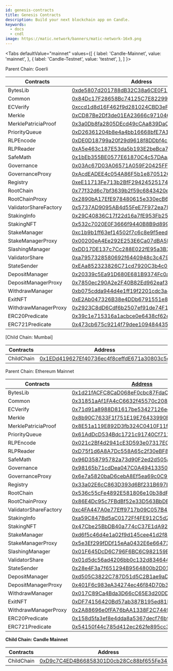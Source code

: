 ```yaml
---
id: genesis-contracts
title: Genesis Contracts
description: Build your next blockchain app on Candle.
keywords:
  - docs
  - cndl
image: https://matic.network/banners/matic-network-16x9.png
---
```


<Tabs
  defaultValue="mainnet"
  values={[
    { label: 'Candle-Mainnet', value: 'mainnet', },
    { label: 'Candle-Testnet', value: 'testnet', },
  ]
}>
<TabItem value="mumbai">

Parent Chain: Goerli

| Contracts             | Address                                                                                                                      |
|-----------------------|------------------------------------------------------------------------------------------------------------------------------|
| BytesLib              | [0xde5807d201788dB32C38a6CE0F11d31b1aeB822a](https://goerli.etherscan.io/address/0xde5807d201788dB32C38a6CE0F11d31b1aeB822a) |
| Common                | [0x84Dc17F28658Bc74125C7E82299992429ED34c12](https://goerli.etherscan.io/address/0x84Dc17F28658Bc74125C7E82299992429ED34c12) |
| ECVerify              | [0xccd1d8d16F462f9d281024CBD3eF52BADB10131C](https://goerli.etherscan.io/address/0xccd1d8d16F462f9d281024CBD3eF52BADB10131C) |
| Merkle                | [0xCD87Be2Df3de01EA23666c97104613ec252300E8](https://goerli.etherscan.io/address/0xCD87Be2Df3de01EA23666c97104613ec252300E8) |
| MerklePatriciaProof   | [0x3a0Db8fa2805DEcd49cCAa839DaC15455498EDE2](https://goerli.etherscan.io/address/0x3a0Db8fa2805DEcd49cCAa839DaC15455498EDE2) |
| PriorityQueue         | [0xD26361204b8e4a4bb16668bfE7A1b9106AD17140](https://goerli.etherscan.io/address/0xD26361204b8e4a4bb16668bfE7A1b9106AD17140) |
| RLPEncode             | [0xDE0D18799a20f29d9618f8DDbf4c2b029FAdc491](https://goerli.etherscan.io/address/0xDE0D18799a20f29d9618f8DDbf4c2b029FAdc491) |
| RLPReader             | [0xA5e463c187E53da5b193E2beBca702e9fEeA3738](https://goerli.etherscan.io/address/0xA5e463c187E53da5b193E2beBca702e9fEeA3738) |
| SafeMath              | [0x1bEb355BE0577E61870C4c57DAaa6e2129dd0604](https://goerli.etherscan.io/address/0x1bEb355BE0577E61870C4c57DAaa6e2129dd0604) |
| Governance            | [0x03Ac67D03A06571A059F20425FFD1BEa300d98C2](https://goerli.etherscan.io/address/0x03Ac67D03A06571A059F20425FFD1BEa300d98C2) |
| GovernanceProxy       | [0xAcdEADEE4c054A86F5b1e8705126b30Ec999899B](https://goerli.etherscan.io/address/0xAcdEADEE4c054A86F5b1e8705126b30Ec999899B) |
| Registry              | [0xeE11713Fe713b2BfF2942452517483654078154D](https://goerli.etherscan.io/address/0xeE11713Fe713b2BfF2942452517483654078154D) |
| RootChain             | [0x77f32d6c7bf3639b2f59c6843420e80e9e3a86af](https://goerli.etherscan.io/address/0x77f32d6c7bf3639b2f59c6843420e80e9e3a86af) |
| RootChainProxy        | [0x2890bA17EfE978480615e330ecB65333b880928e](https://goerli.etherscan.io/address/0x2890bA17EfE978480615e330ecB65333b880928e) |
| ValidatorShareFactory | [0x5737AD9095AB4d55FeE7F972ea7F86734695E3c1](https://goerli.etherscan.io/address/0x5737AD9095AB4d55FeE7F972ea7F86734695E3c1) |
| StakingInfo           | [0x29C40836C17f22d16a7fE953Fb25DA670C96d69E](https://goerli.etherscan.io/address/0x29C40836C17f22d16a7fE953Fb25DA670C96d69E) |
| StakingNFT            | [0x532c7020E0F3666f9440B8B9d899A9763BCc5dB7](https://goerli.etherscan.io/address/0x532c7020E0F3666f9440B8B9d899A9763BCc5dB7) |
| StakeManager          | [0xc1b9b1ff63ef14502f7c6c8e9f5eed47654695ae](https://goerli.etherscan.io/address/0xc1b9b1ff63ef14502f7c6c8e9f5eed47654695ae) |
| StakeManagerProxy     | [0x00200eA4Ee292E253E6Ca07dBA5EdC07c8Aa37A3](https://goerli.etherscan.io/address/0x00200eA4Ee292E253E6Ca07dBA5EdC07c8Aa37A3) |
| SlashingManager       | [0xDD17DE137c7Cc288E022fE95a3B398C94BDd5b83](https://goerli.etherscan.io/address/0xDD17DE137c7Cc288E022fE95a3B398C94BDd5b83) |
| ValidatorShare        | [0xa7957328580692f6440948c3c479a9cde17de206](https://goerli.etherscan.io/address/0xa7957328580692f6440948c3c479a9cde17de206) |
| StateSender           | [0xEAa852323826C71cd7920C3b4c007184234c3945](https://goerli.etherscan.io/address/0xEAa852323826C71cd7920C3b4c007184234c3945) |
| DepositManager        | [0x20339c5Ea91D680E681B9374Fc0a558D5b96a026](https://goerli.etherscan.io/address/0x20339c5Ea91D680E681B9374Fc0a558D5b96a026) |
| DepositManagerProxy   | [0x7850ec290A2e2F40B82Ed962eaf30591bb5f5C96](https://goerli.etherscan.io/address/0x7850ec290A2e2F40B82Ed962eaf30591bb5f5C96) |
| WithdrawManager       | [0xb075cdda944d4e1ff19f2201cdc3a440a11d4710](https://goerli.etherscan.io/address/0xb075cdda944d4e1ff19f2201cdc3a440a11d4710) |
| ExitNFT               | [0xE2Ab047326B38e4DDb6791551e8d593D30E02724](https://goerli.etherscan.io/address/0xE2Ab047326B38e4DDb6791551e8d593D30E02724) |
| WithdrawManagerProxy  | [0x2923C8dD6Cdf6b2507ef91de74F1d5E0F11Eac53](https://goerli.etherscan.io/address/0x2923C8dD6Cdf6b2507ef91de74F1d5E0F11Eac53) |
| ERC20Predicate        | [0x39c1e715316a1acbce0e6438cf62edf83c111975](https://goerli.etherscan.io/address/0x39c1e715316a1acbce0e6438cf62edf83c111975) |
| ERC721Predicate       | [0x473cb675c9214f79dee10948443509c441a678e7](https://goerli.etherscan.io/address/0x473cb675c9214f79dee10948443509c441a678e7) |


[Child Chain: Mumbai]

| Contracts             | Address                                    |
|-----------------------|--------------------------------------------|
| ChildChain            | [0x1EDd419627Ef40736ec4f8ceffdE671a30803c5e](https://mumbai.polygonscan.com/address/0x1EDd419627Ef40736ec4f8ceffdE671a30803c5e/) |

</TabItem>

<TabItem value="mainnet">

Parent Chain: Ethereum Mainnet

| Contracts             | [Address](https://etherscan.io/address/Address)                                                                       |
|-----------------------|-----------------------------------------------------------------------------------------------------------------------|
| BytesLib              | [0x1d21fACFC8CaD068eF0cbc87FdaCdFb20D7e2417](https://etherscan.io/address/0x1d21fACFC8CaD068eF0cbc87FdaCdFb20D7e2417) |
| Common                | [0x31851aAf1FA4cC6632f45570c2086aDcF8B7BD75](https://etherscan.io/address/0x31851aAf1FA4cC6632f45570c2086aDcF8B7BD75) |
| ECVerify              | [0x71d91a8988D81617be53427126ee62471321b7DF](https://etherscan.io/address/0x71d91a8988D81617be53427126ee62471321b7DF) |
| Merkle                | [0x8b90C7633F1f751E19E76433990B1663c625B258](https://etherscan.io/address/0x8b90C7633F1f751E19E76433990B1663c625B258) |
| MerklePatriciaProof   | [0x8E51a119E892D3fb324C0410F11f39F61dec9DC8](https://etherscan.io/address/0x8E51a119E892D3fb324C0410F11f39F61dec9DC8) |
| PriorityQueue         | [0x61AdDcD534Bdc1721c91740Cf711dBEcE936053e](https://etherscan.io/address/0x61AdDcD534Bdc1721c91740Cf711dBEcE936053e) |
| RLPEncode             | [0x021c2Bf4d2941cE3D593e07317EC355937bae495](https://etherscan.io/address/0x021c2Bf4d2941cE3D593e07317EC355937bae495) |
| RLPReader             | [0xD75f1d6A8A7Dc558A65c2f30eBF876DdbeE035a2](https://etherscan.io/address/0xD75f1d6A8A7Dc558A65c2f30eBF876DdbeE035a2) |
| SafeMath              | [0x96D358795782a73d90F2ed2d505aB235D197ca05](https://etherscan.io/address/0x96D358795782a73d90F2ed2d505aB235D197ca05) |
| Governance            | [0x98165b71cdDea047C0A49413350C40571195fd07](https://etherscan.io/address/0x98165b71cdDea047C0A49413350C40571195fd07) |
| GovernanceProxy       | [0x6e7a5820baD6cebA8Ef5ea69c0C92EbbDAc9CE48](https://etherscan.io/address/0x6e7a5820baD6cebA8Ef5ea69c0C92EbbDAc9CE48) |
| Registry              | [0x33a02E6cC863D393d6Bf231B697b82F6e499cA71](https://etherscan.io/address/0x33a02E6cC863D393d6Bf231B697b82F6e499cA71) |
| RootChain             | [0x536c55cFe4892E581806e10b38dFE8083551bd03](https://etherscan.io/address/0x536c55cFe4892E581806e10b38dFE8083551bd03) |
| RootChainProxy        | [0x86E4Dc95c7FBdBf52e33D563BbDB00823894C287](https://etherscan.io/address/0x86E4Dc95c7FBdBf52e33D563BbDB00823894C287) |
| ValidatorShareFactory | [0xc4FA447A0e77Eff9717b09C057B40570813bb642](https://etherscan.io/address/0xc4FA447A0e77Eff9717b09C057B40570813bb642) |
| StakingInfo           | [0xa59C847Bd5aC0172Ff4FE912C5d29E5A71A7512B](https://etherscan.io/address/0xa59C847Bd5aC0172Ff4FE912C5d29E5A71A7512B) |
| StakingNFT            | [0x47Cbe25BbDB40a774cC37E1dA92d10C2C7Ec897F](https://etherscan.io/address/0x47Cbe25BbDB40a774cC37E1dA92d10C2C7Ec897F) |
| StakeManager          | [0xd6f5c46d4e1a02f9d145cee41d2f8af30d8d2d76](https://etherscan.io/address/0xd6f5c46d4e1a02f9d145cee41d2f8af30d8d2d76) |
| StakeManagerProxy     | [0x5e3Ef299fDDf15eAa0432E6e66473ace8c13D908](https://etherscan.io/address/0x5e3Ef299fDDf15eAa0432E6e66473ace8c13D908) |
| SlashingManager       | [0x01F645DcD6C796F6BC6C982159B32fAaaebdC96A](https://etherscan.io/address/0x01F645DcD6C796F6BC6C982159B32fAaaebdC96A) |
| ValidatorShare        | [0x01d5dc56ad4206bb0c132d834644d57f51fed5ec](https://etherscan.io/address/0x01d5dc56ad4206bb0c132d834644d57f51fed5ec) |
| StateSender           | [0x28e4F3a7f651294B9564800b2D01f35189A5bFbE](https://etherscan.io/address/0x28e4F3a7f651294B9564800b2D01f35189A5bFbE) |
| DepositManager        | [0xd505C3822C787D51d5C2B1ae9aDB943B2304eB23](https://etherscan.io/address/0xd505C3822C787D51d5C2B1ae9aDB943B2304eB23) |
| DepositManagerProxy   | [0x401F6c983eA34274ec46f84D70b31C151321188b](https://etherscan.io/address/0x401F6c983eA34274ec46f84D70b31C151321188b) |
| WithdrawManager       | [0x017C89Ca4Bda3D66cC65E3d20DD95432258201Ca](https://etherscan.io/address/0x017C89Ca4Bda3D66cC65E3d20DD95432258201Ca) |
| ExitNFT               | [0xDF74156420Bd57ab387B195ed81EcA36F9fABAca](https://etherscan.io/address/0xDF74156420Bd57ab387B195ed81EcA36F9fABAca) |
| WithdrawManagerProxy  | [0x2A88696e0fFA76bAA1338F2C74497cC013495922](https://etherscan.io/address/0x2A88696e0fFA76bAA1338F2C74497cC013495922) |
| ERC20Predicate        | [0x158d5fa3ef8e4dda8a5367decf76b94e7effce95](https://etherscan.io/address/0x158d5fa3ef8e4dda8a5367decf76b94e7effce95) |
| ERC721Predicate       | [0x54150f44c785d412ec262fe895cc3b689c72f49b](https://etherscan.io/address/0x54150f44c785d412ec262fe895cc3b689c72f49b) |


**Child Chain: Candle Mainnet**

| Contracts             | Address                                    |
|-----------------------|--------------------------------------------|
| ChildChain            | [0xD9c7C4ED4B66858301D0cb28Cc88bf655Fe34861](https://polygonscan.com/address/0xD9c7C4ED4B66858301D0cb28Cc88bf655Fe34861) |
</TabItem>
</Tabs>
